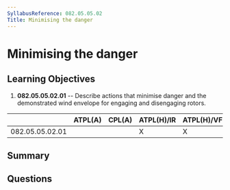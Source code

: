 ```yaml
---
SyllabusReference: 082.05.05.02
Title: Minimising the danger
---
```


# Minimising the danger

## Learning Objectives

1. **082.05.05.02.01** -- Describe actions that minimise danger and the demonstrated wind envelope for engaging and disengaging rotors.

|                 | ATPL(A) | CPL(A) | ATPL(H)/IR | ATPL(H)/VFR | CPL(H) | IR  | CBIR(A) |
| --------------- | ------- | ------ | ---------- | ----------- | ------ | --- | ------- |
| 082.05.05.02.01 |         |        | X          | X           | X      |     |         |

## Summary

## Questions
